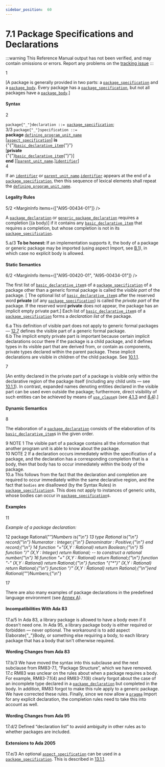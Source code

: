 ```yaml
---
sidebar_position:  60
---
```


# 7.1 Package Specifications and Declarations

:::warning
This Reference Manual output has not been verified,
and may contain omissions or errors.
Report any problems on the [tracking issue](https://github.com/ada-lang-io/ada-lang-io/issues/20)
:::


<MarginText>1</MarginText>
<p>[A package is generally provided in two parts: a <code><a href="../AA-7/AA-7.1#S0230">package_specification</a></code> and a <code><a href="../AA-7/AA-7.2#S0231">package_body</a></code>. Every package has a <code><a href="../AA-7/AA-7.1#S0230">package_specification</a></code>, but not all packages have a <code><a href="../AA-7/AA-7.2#S0231">package_body</a></code>.] <br /></p>


#### Syntax

<MarginText>2</MarginText>

<CodeBlock>
<code>package{"_"}declaration</code><a id="S0229"></a><code> ::= </code><code><a href="../AA-7/AA-7.1#S0230">package_specification</a></code>;<br />

</CodeBlock>
<MarginText>3/3</MarginText>
<MarginInfo items={["AI05-0183-1"]} />

<CodeBlock>
<code>package{"_"}specification</code><a id="S0230"></a><code> ::= </code><br />    <strong>package</strong> <code><a href="../AA-6/AA-6.1#S0201">defining_program_unit_name</a></code><br />        [<code><a href="../AA-13/AA-13.1#S0346">aspect_specification</a></code>] <strong>is</strong><br />      {"{"}<code><a href="../AA-3/AA-3.11#S0088">basic_declarative_item</a></code>{"}"}<br />   [<strong>private</strong><br />      {"{"}<code><a href="../AA-3/AA-3.11#S0088">basic_declarative_item</a></code>{"}"}]<br />    <strong>end</strong> [[<code><a href="../AA-10/AA-10.1#S0291">parent_unit_name</a></code>.]<code><a href="../AA-2/AA-2.3#S0002">identifier</a></code>]<br />

</CodeBlock>
<MarginText>4</MarginText>
<p class="Indented2">If an <code><a href="../AA-2/AA-2.3#S0002">identifier</a></code> or <code><a href="../AA-10/AA-10.1#S0291">parent_unit_name</a></code>.<code><a href="../AA-2/AA-2.3#S0002">identifier</a></code> appears at the end of a <code><a href="../AA-7/AA-7.1#S0230">package_specification</a></code>, then this sequence of lexical elements shall repeat the <code><a href="../AA-6/AA-6.1#S0201">defining_program_unit_name</a></code>. <br /></p>


#### Legality Rules

<MarginText>5/2</MarginText>
<MarginInfo items={["AI95-00434-01"]} />
<p>A <code><a href="../AA-7/AA-7.1#S0229">package_declaration</a></code> or <code><a href="../AA-12/AA-12.1#S0312">generic_package_declaration</a></code> requires a completion [(a body)] if it contains any <code><a href="../AA-3/AA-3.11#S0088">basic_declarative_item</a></code> that requires a completion, but whose completion is not in its <code><a href="../AA-7/AA-7.1#S0230">package_specification</a></code>. <br /></p>

<AnnotatedOnly>
<MarginText>5.a/3</MarginText>
<MarginInfo items={["AI05-0229-1"]} />
<Admonition type="aarm" aarm="note">
<strong>To be honest: </strong>If an implementation supports it, the body of a package or generic package may be imported (using aspect Import, see <a href="../AA-B/AA-B.1">B.1</a>), in which case no explicit body is allowed. <br />
</Admonition>
</AnnotatedOnly>


#### Static Semantics

<MarginText>6/2</MarginText>
<MarginInfo items={["AI95-00420-01", "AI95-00434-01"]} />
<p>The first list of <code><a href="../AA-3/AA-3.11#S0088">basic_declarative_item</a></code>s of a <code><a href="../AA-7/AA-7.1#S0230">package_specification</a></code> of a package other than a generic formal package is called the <em>visible part</em> of the package. [ The optional list of <code><a href="../AA-3/AA-3.11#S0088">basic_declarative_item</a></code>s after the reserved word <strong>private</strong> (of any <code><a href="../AA-7/AA-7.1#S0230">package_specification</a></code>) is called the <em>private part</em> of the package. If the reserved word <strong>private</strong> does not appear, the package has an implicit empty private part.] Each list of <code><a href="../AA-3/AA-3.11#S0088">basic_declarative_item</a></code>s of a <code><a href="../AA-7/AA-7.1#S0230">package_specification</a></code> forms a <em>declaration list</em> of the package.<br /></p>

<AnnotatedOnly>
<MarginText>6.a</MarginText>
<Admonition type="aarm" aarm="ramification">
<strong></strong>This definition of visible part does not apply to generic formal packages &mdash; <a href="../AA-12/AA-12.7">12.7</a> defines the visible part of a generic formal package.<br />
</Admonition>
</AnnotatedOnly>

<AnnotatedOnly>
<MarginText>6.b</MarginText>
<Admonition type="aarm" aarm="note">
The implicit empty private part is important because certain implicit declarations occur there if the package is a child package, and it defines types in its visible part that are derived from, or contain as components, private types declared within the parent package. These implicit declarations are visible in children of the child package. See <a href="../AA-10/AA-10.1#Subclause_10.1.1">10.1.1</a>. <br />
</Admonition>
</AnnotatedOnly>

<MarginText>7</MarginText>
<p>[An entity declared in the private part of a package is visible only within the declarative region of the package itself (including any child units &mdash; see <a href="../AA-10/AA-10.1#Subclause_10.1.1">10.1.1</a>). In contrast, expanded names denoting entities declared in the visible part can be used even outside the package; furthermore, direct visibility of such entities can be achieved by means of <code><a href="../AA-8/AA-8.4#S0235">use_clause</a></code>s (see <a href="../AA-4/AA-4.1#Subclause_4.1.3">4.1.3</a> and <a href="../AA-8/AA-8.4">8.4</a>).] <br /></p>


#### Dynamic Semantics

<MarginText>8</MarginText>
<p>The elaboration of a <code><a href="../AA-7/AA-7.1#S0229">package_declaration</a></code> consists of the elaboration of its <code><a href="../AA-3/AA-3.11#S0088">basic_declarative_item</a></code>s in the given order. <br /></p>

<AnnotatedOnly>
<MarginText>9</MarginText>
<Admonition type="aarm" aarm="note">
NOTE 1   The visible part of a package contains all the information that another program unit is able to know about the package.<br />
</Admonition>
</AnnotatedOnly>

<AnnotatedOnly>
<MarginText>10</MarginText>
<Admonition type="aarm" aarm="note">
NOTE 2   If a declaration occurs immediately within the specification of a package, and the declaration has a corresponding completion that is a body, then that body has to occur immediately within the body of the package. <br />
</Admonition>
</AnnotatedOnly>

<AnnotatedOnly>
<MarginText>10.a</MarginText>
<Admonition type="aarm" aarm="proof">
<strong></strong>This follows from the fact that the declaration and completion are required to occur immediately within the same declarative region, and the fact that <code>bodies</code> are disallowed (by the Syntax Rules) in <code><a href="../AA-7/AA-7.1#S0230">package_specification</a></code>s. This does not apply to instances of generic units, whose bodies can occur in <code><a href="../AA-7/AA-7.1#S0230">package_specification</a></code>s. <br />
</Admonition>
</AnnotatedOnly>


#### Examples

<MarginText>11</MarginText>
<p><em>Example of a package declaration:</em> <br /></p>

<MarginText>12</MarginText>
<CodeBlock language="ada">
package Rational{"_"}Numbers is{"\n"}
<MarginText>13</MarginText>
   type Rational is{"\n"}      record{"\n"}         Numerator   : Integer;{"\n"}         Denominator : Positive;{"\n"}      end record;{"\n"}
<MarginText>14</MarginText>
   function "="(X,Y : Rational) return Boolean;{"\n"}
<MarginText>15</MarginText>
   function "/"  (X,Y : Integer)  return Rational;  --  to construct a rational number{"\n"}
<MarginText>16</MarginText>
   function "+"  (X,Y : Rational) return Rational;{"\n"}   function "-"  (X,Y : Rational) return Rational;{"\n"}   function "{"*"}"  (X,Y : Rational) return Rational;{"\n"}   function "/"  (X,Y : Rational) return Rational;{"\n"}end Rational{"_"}Numbers;{"\n"}

</CodeBlock>
<MarginText>17</MarginText>
<p>There are also many examples of package declarations in the predefined language environment (see <a href="../AA-A/">Annex A</a>). <br /></p>

<AnnotatedOnly>

#### Incompatibilities With Ada 83

</AnnotatedOnly>
<AnnotatedOnly>
<MarginText>17.a/5</MarginText>
<MarginInfo items={["AI12-0417-1"]} />
<Admonition type="aarm" aarm="note">
In Ada 83, a library package is allowed to have a body even if it doesn't need one. In Ada 95, a library package body is either required or forbidden &mdash; never optional. The workaround is to add aspect Elaborate{"_"}Body, or something else requiring a body, to each library package that has a body that isn't otherwise required. <br />
</Admonition>
</AnnotatedOnly>

<AnnotatedOnly>

#### Wording Changes from Ada 83

</AnnotatedOnly>
<AnnotatedOnly>
<MarginText>17.b/3</MarginText>
<MarginInfo items={["AI05-0299-1"]} />
<Admonition type="aarm" aarm="note">
We have moved the syntax into this subclause and the next subclause from RM83-7.1, &ldquo;Package Structure&rdquo;, which we have removed.<br />
</Admonition>
</AnnotatedOnly>

<AnnotatedOnly>
<MarginText>17.c</MarginText>
<Admonition type="aarm" aarm="note">
RM83 was unclear on the rules about when a package requires a body. For example, RM83-7.1(4) and RM83-7.1(8) clearly forgot about the case of an incomplete type declared in a <code><a href="../AA-7/AA-7.1#S0229">package_declaration</a></code> but completed in the body. In addition, RM83 forgot to make this rule apply to a generic package. We have corrected these rules. Finally, since we now allow a <code><a href="../AA-2/AA-2.8#S0019">pragma</a></code> Import for any explicit declaration, the completion rules need to take this into account as well. <br />
</Admonition>
</AnnotatedOnly>

<AnnotatedOnly>

#### Wording Changes from Ada 95

</AnnotatedOnly>
<AnnotatedOnly>
<MarginText>17.d/2</MarginText>
<MarginInfo items={["AI95-00420-01"]} />
<Admonition type="aarm" aarm="note">
Defined &ldquo;declaration list&rdquo; to avoid ambiguity in other rules as to whether packages are included. <br />
</Admonition>
</AnnotatedOnly>

<AnnotatedOnly>

#### Extensions to Ada 2005

</AnnotatedOnly>
<AnnotatedOnly>
<MarginText>17.e/3</MarginText>
<MarginInfo items={["AI05-0183-1"]} />
<Admonition type="aarm" aarm="note">
An optional <code><a href="../AA-13/AA-13.1#S0346">aspect_specification</a></code> can be used in a <code><a href="../AA-7/AA-7.1#S0230">package_specification</a></code>. This is described in <a href="../AA-13/AA-13.1#Subclause_13.1.1">13.1.1</a>. <br />
</Admonition>
</AnnotatedOnly>

